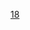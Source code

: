 {{Cat main|巴黎十八區}}
{{Paris Arrondissements|arrondissement={{{arrondissement|18e}}}}}
{{Commonscat|Paris XVIIIe arrondissement}}

[[Category:巴黎区份|18]]